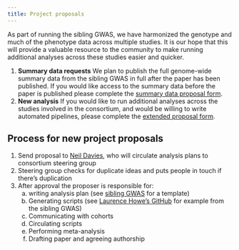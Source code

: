 ```yaml
---
title: Project proposals
---
```


As part of running the sibling GWAS, we have harmonized the genotype and much of the phenotype data across multiple studies. It is our hope that this will provide a valuable resource to the community to make running additional analyses across these studies easier and quicker.

1. **Summary data requests** We plan to publish the full genome-wide summary data from the sibling GWAS in full after the paper has been published. If you would like access to the summary data before the paper is published please complete the [summary data proposal form](https://forms.office.com/Pages/ResponsePage.aspx?id=MH_ksn3NTkql2rGM8aQVG4Bk_MNoZKxOt13SrlakSk5URVhDS1pDS1U4NDRSMzdQUVEwQ0ZZMkpQRy4u).
2. **New analysis** If you would like to run additional analyses across the studies involved in the consortium, and would be willing to write automated pipelines, please complete the [extended proposal form](https://forms.office.com/Pages/ResponsePage.aspx?id=MH_ksn3NTkql2rGM8aQVG4Bk_MNoZKxOt13SrlakSk5UMjgwMkZUWDhUTk42SVpKR09HQlFOQ0c0My4u).

## Process for new project proposals

1. Send proposal to [Neil Davies](mailto:neil.m.davies@ucl.ac.uk), who will circulate analysis plans to consortium steering group
2. Steering group checks for duplicate ideas and puts people in touch if there's duplication
3. After approval the proposer is responsible for:
    a. writing analysis plan (see [sibling GWAS](https://docs.google.com/document/d/1A9HbwdVEnSul7eSeTdYfLtH1rkjTv5VMYVBs0wfZnxQ/edit?usp=sharing) for a template)\
    b. Generating scripts (see [Laurence Howe's GitHub](https://github.com/LaurenceHowe/SiblingGWAS) for example from the sibling GWAS)\
    c. Communicating with cohorts\
    d. Circulating scripts\
    e. Performing meta-analysis\
    f. Drafting paper and agreeing authorship

